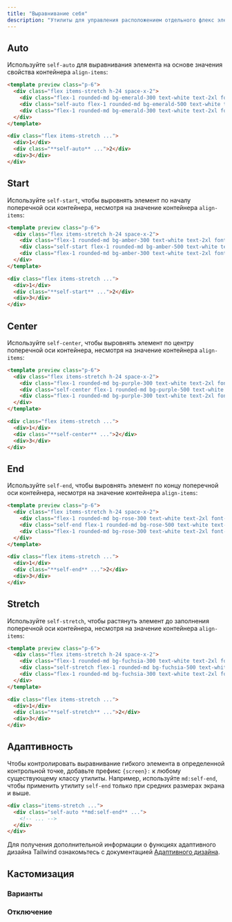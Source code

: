 ```yaml
---
title: "Выравнивание себя"
description: "Утилиты для управления расположением отдельного флекс элемента или сетки вдоль поперечной оси контейнера."
---
```




## Auto

Используйте `self-auto` для выравнивания элемента на основе значения свойства контейнера `align-items`:

```html emerald
<template preview class="p-6">
  <div class="flex items-stretch h-24 space-x-2">
    <div class="flex-1 rounded-md bg-emerald-300 text-white text-2xl font-extrabold flex items-center justify-center">1</div>
    <div class="self-auto flex-1 rounded-md bg-emerald-500 text-white text-2xl font-extrabold flex items-center justify-center">2</div>
    <div class="flex-1 rounded-md bg-emerald-300 text-white text-2xl font-extrabold flex items-center justify-center">3</div>
  </div>
</template>

<div class="flex items-stretch ...">
  <div>1</div>
  <div class="**self-auto** ...">2</div>
  <div>3</div>
</div>
```

## Start

Используйте `self-start`, чтобы выровнять элемент по началу поперечной оси контейнера, несмотря на значение контейнера `align-items`:

```html amber
<template preview class="p-6">
  <div class="flex items-stretch h-24 space-x-2">
    <div class="flex-1 rounded-md bg-amber-300 text-white text-2xl font-extrabold flex items-center justify-center">1</div>
    <div class="self-start flex-1 rounded-md bg-amber-500 text-white text-2xl font-extrabold flex items-center justify-center py-3">2</div>
    <div class="flex-1 rounded-md bg-amber-300 text-white text-2xl font-extrabold flex items-center justify-center">3</div>
  </div>
</template>

<div class="flex items-stretch ...">
  <div>1</div>
  <div class="**self-start** ...">2</div>
  <div>3</div>
</div>
```

## Center

Используйте `self-center`, чтобы выровнять элемент по центру поперечной оси контейнера, несмотря на значение контейнера `align-items`:

```html purple
<template preview class="p-6">
  <div class="flex items-stretch h-24 space-x-2">
    <div class="flex-1 rounded-md bg-purple-300 text-white text-2xl font-extrabold flex items-center justify-center">1</div>
    <div class="self-center flex-1 rounded-md bg-purple-500 text-white text-2xl font-extrabold flex items-center justify-center py-3">2</div>
    <div class="flex-1 rounded-md bg-purple-300 text-white text-2xl font-extrabold flex items-center justify-center">3</div>
  </div>
</template>

<div class="flex items-stretch ...">
  <div>1</div>
  <div class="**self-center** ...">2</div>
  <div>3</div>
</div>
```

## End

Используйте `self-end`, чтобы выровнять элемент по концу поперечной оси контейнера, несмотря на значение контейнера `align-items`:

```html rose
<template preview class="p-6">
  <div class="flex items-stretch h-24 space-x-2">
    <div class="flex-1 rounded-md bg-rose-300 text-white text-2xl font-extrabold flex items-center justify-center">1</div>
    <div class="self-end flex-1 rounded-md bg-rose-500 text-white text-2xl font-extrabold flex items-center justify-center py-3">2</div>
    <div class="flex-1 rounded-md bg-rose-300 text-white text-2xl font-extrabold flex items-center justify-center">3</div>
  </div>
</template>

<div class="flex items-stretch ...">
  <div>1</div>
  <div class="**self-end** ...">2</div>
  <div>3</div>
</div>
```

## Stretch

Используйте `self-stretch`, чтобы растянуть элемент до заполнения поперечной оси контейнера, несмотря на значение контейнера `align-items`:

```html fuchsia
<template preview class="p-6">
  <div class="flex items-stretch h-24 space-x-2">
    <div class="flex-1 rounded-md bg-fuchsia-300 text-white text-2xl font-extrabold flex items-center justify-center">1</div>
    <div class="self-stretch flex-1 rounded-md bg-fuchsia-500 text-white text-2xl font-extrabold flex items-center justify-center py-3">2</div>
    <div class="flex-1 rounded-md bg-fuchsia-300 text-white text-2xl font-extrabold flex items-center justify-center">3</div>
  </div>
</template>

<div class="flex items-stretch ...">
  <div>1</div>
  <div class="**self-stretch** ...">2</div>
  <div>3</div>
</div>
```

## Адаптивность

Чтобы контролировать выравнивание гибкого элемента в определенной контрольной точке, добавьте префикс `{screen}:` к любому существующему классу утилиты. Например, используйте `md:self-end`, чтобы применить утилиту `self-end` только при средних размерах экрана и выше.

```html
<div class="items-stretch ...">
  <div class="self-auto **md:self-end** ...">
    <!-- ... -->
  </div>
</div>
```

Для получения дополнительной информации о функциях адаптивного дизайна Tailwind ознакомьтесь с документацией [Адаптивного дизайна](/docs/responsive-design).

## Кастомизация

### Варианты

<Variants plugin="alignSelf" name="align-self" />

### Отключение

<Disabling plugin="alignSelf" name="align-self" />
